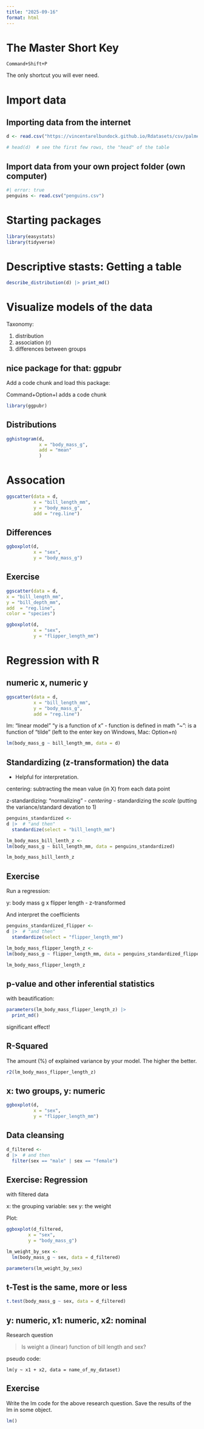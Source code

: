 ```yaml
---
title: "2025-09-16"
format: html
---
```


# The Master Short Key

`Command+Shift+P`

The only shortcut you will ever need.


# Import data

## Importing data from the internet

```r
d <- read.csv("https://vincentarelbundock.github.io/Rdatasets/csv/palmerpenguins/penguins.csv")

# head(d)  # see the first few rows, the "head" of the table
```




## Import data from your own project folder (own computer)


```r
#| error: true
penguins <- read.csv("penguins.csv")
```



# Starting packages

```r
library(easystats)
library(tidyverse)
```


# Descriptive stasts: Getting a table

```r
describe_distribution(d) |> print_md()
```


# Visualize models of the data


Taxonomy:

1. distribution
2. association (r)
3. differences between groups



## nice package for that: ggpubr

Add a code chunk and load this package:

Command+Option+I adds a code chunk
```r
library(ggpubr)
```


## Distributions

```r
gghistogram(d, 
            x = "body_mass_g",
            add = "mean"
            ) 
```

# Assocation

```r
ggscatter(data = d, 
          x = "bill_length_mm",
          y = "body_mass_g",
          add = "reg.line")
```


## Differences

```r
ggboxplot(d, 
          x = "sex",
          y = "body_mass_g")
```



## Exercise


```r
ggscatter(data = d,
x = "bill_length_mm", 
y = "bill_depth_mm",
add  = "reg.line",
color = "species")

```


```r
ggboxplot(d, 
          x = "sex",
          y = "flipper_length_mm")
```


# Regression with R


## numeric x, numeric y


```r
ggscatter(data = d, 
          x = "bill_length_mm",
          y = "body_mass_g",
          add = "reg.line")
```

lm: "linear model"
"y is a function of x" - function is defined in math
"~": is a function of "tilde" (left to the enter key on Windows, Mac: Option+n)

```r
lm(body_mass_g ~ bill_length_mm, data = d)
```

## Standardizing (z-transformation) the data 

- Helpful for interpretation.

centering: subtracting the mean value (in X) from each data point

z-standardizing: "normalizing" 
 - *centering*
 - standardizing the *scale* (putting the variance/standard devation to 1)

```r
penguins_standardized <- 
d |>  # "and then"  
  standardize(select = "bill_length_mm") 
```


```r
lm_body_mass_bill_lenth_z <- 
lm(body_mass_g ~ bill_length_mm, data = penguins_standardized)

lm_body_mass_bill_lenth_z
```


## Exercise

Run a regression:

y: body mass g
x flipper length - z-transformed

And interpret the coefficients



```r
penguins_standardized_flipper <- 
d |>  # "and then"  
  standardize(select = "flipper_length_mm") 
```


```r
lm_body_mass_flipper_length_z <- 
lm(body_mass_g ~ flipper_length_mm, data = penguins_standardized_flipper)

lm_body_mass_flipper_length_z
```

## p-value and other inferential statistics

with beautification: 

```r
parameters(lm_body_mass_flipper_length_z) |> 
  print_md()
```

significant effect!


## R-Squared

The amount (%) of explained variance by your model.
The higher the better.


```r
r2(lm_body_mass_flipper_length_z)
```


## x: two groups, y: numeric



```r
ggboxplot(d, 
          x = "sex",
          y = "flipper_length_mm")
```




## Data cleansing


```r
d_filtered <- 
d |>  # and then
  filter(sex == "male" | sex == "female")
```


## Exercise: Regression

with filtered data

x: the grouping variable: sex
y: the weight

Plot:

```r
ggboxplot(d_filtered, 
        x = "sex",
        y = "body_mass_g")
```


```r
lm_weight_by_sex <-
  lm(body_mass_g ~ sex, data = d_filtered)

parameters(lm_weight_by_sex)
```

## t-Test is the same, more or less

```r
t.test(body_mass_g ~ sex, data = d_filtered)
```


## y: numeric, x1: numeric, x2: nominal

Research question

>  Is weight a (linear) function of bill length and sex?


pseudo code:

`lm(y ~ x1 + x2, data = name_of_my_dataset)`


## Exercise

Write the lm code for the above research question.
Save the results of the lm in some object.

```r
lm()
```




